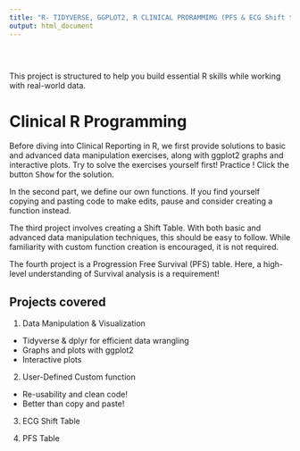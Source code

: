 ```yaml
---
title: "R- TIDYVERSE, GGPLOT2, R CLINICAL PRORAMMIMG (PFS & ECG Shift table)"
output: html_document
---
```


<style type="text/css">
.title {
  display: none;
}

#getting-started img {
  margin-right: 10px;
}

</style>

<div class="row" style="padding-top: 30px;">

This project is structured to help you build essential R skills while working with real-world  data.

# **Clinical R Programming**

Before diving into Clinical Reporting in R, we first provide solutions to basic and advanced data manipulation exercises, along with ggplot2 graphs and interactive 
plots. Try to solve the exercises yourself first! Practice ! Click the button 
<tt>Show</tt> for the solution.

In the second part, we define our own functions. If you find yourself copying and pasting code to make edits, pause and consider creating a function instead.

The third project involves creating a Shift Table. With both basic and advanced data manipulation techniques, this should be easy to follow. While familiarity with custom function creation is encouraged, it is not required.

The fourth project is a Progression Free Survival (PFS) table. Here, a high-level
understanding of Survival analysis is a requirement!

## Projects covered

1. Data Manipulation & Visualization
- Tidyverse & dplyr for efficient data wrangling
- Graphs and plots with ggplot2 
- Interactive plots

2. User-Defined Custom function
- Re-usability and clean code!
- Better than copy and paste!

3. ECG Shift Table

3. PFS Table







